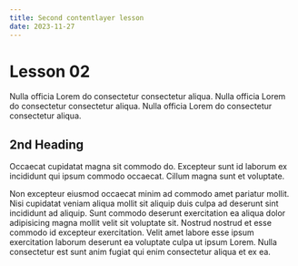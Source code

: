 ```yaml
---
title: Second contentlayer lesson
date: 2023-11-27
---
```


# Lesson 02

Nulla officia Lorem do consectetur consectetur aliqua.
Nulla officia Lorem do consectetur consectetur aliqua.
Nulla officia Lorem do consectetur consectetur aliqua.

## 2nd Heading

Occaecat cupidatat magna sit commodo do. Excepteur sunt id laborum ex incididunt qui ipsum commodo occaecat. Cillum magna sunt et voluptate.

Non excepteur eiusmod occaecat minim ad commodo amet pariatur mollit. Nisi cupidatat veniam aliqua mollit sit aliquip duis culpa ad deserunt sint incididunt ad aliquip. Sunt commodo deserunt exercitation ea aliqua dolor adipisicing magna mollit velit sit voluptate sit. Nostrud nostrud et esse commodo id excepteur exercitation. Velit amet labore esse ipsum exercitation laborum deserunt ea voluptate culpa ut ipsum Lorem. Nulla consectetur est sunt anim fugiat qui enim consectetur aliqua et ex ea.
